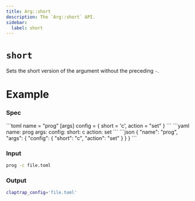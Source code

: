 ```yaml
---
title: Arg::short
description: The `Arg::short` API.
sidebar:
  label: short
---
```



# `short` <LinkButton href="https://docs.rs/clap/latest/clap/struct.Arg.html#method.short" icon="open-book" variant="minimal"></LinkButton>

<Badge text="since 0.1.0" size="small" />

Sets the short version of the argument without the preceding `-`.

# Example

### Spec

<Tabs syncKey="format">
  <TabItem label="TOML">
```toml
name = "prog"
[args]
config = { short = 'c', action = "set" }
```
  </TabItem>
  <TabItem label="YAML">
```yaml
name: prog
args:
  config:
    short: c
    action: set
```
  </TabItem>
  <TabItem label="JSON">
```json
{
  "name": "prog",
  "args": {
    "config": {
      "short": "c",
      "action": "set"
    }
  }
}
```
  </TabItem>
</Tabs>

### Input

```bash
prog -c file.toml
```

### Output

```bash
claptrap_config='file.toml'
```
